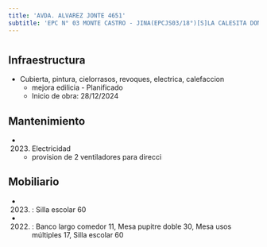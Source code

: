 ```yaml
---
title: 'AVDA. ALVAREZ JONTE 4651'
subtitle: 'EPC N° 03 MONTE CASTRO - JINA(EPCJS03/18°)[S]LA CALESITA DON JOSE - EPA N° 03 MONTE CASTRO'
---
```


#
## Infraestructura

* Cubierta, pintura, cielorrasos, revoques, electrica, calefaccion 
    + mejora edilicia - Planificado 
    + Inicio de obra: 28/12/2024 






## Mantenimiento

*  (2023) Electricidad 
    + provision de 2 ventiladores para direcci





## Mobiliario

*  (2023) : Silla escolar 60 

*  (2022) : Banco largo comedor 11, Mesa pupitre doble 30, Mesa usos múltiples 17, Silla escolar 60 



